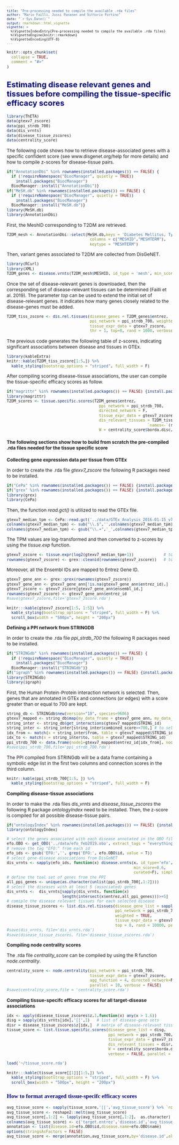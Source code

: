 ```yaml
---
title: "Pre-processing needed to compile the available .rda files"
author: "Mario Failli, Jussi Pananen and Vittorio Fortino"
date: "`r Sys.Date()`"
output: rmarkdown::html_vignette
vignette: >
  %\VignetteIndexEntry{Pre-processing needed to compile the available .rda files}
  %\VignetteEngine{knitr::rmarkdown}
  %\VignetteEncoding{UTF-8}
---
```


<style type="text/css">

body{ /* Normal  */
      font-size: 12px;
  }
td {  /* Table  */
  font-size: 10px;
}
h1.title {
  font-size: 30px;
  color: DarkRed;
}
h1 { /* Header 1 */
  font-size: 24px;
  color: DarkBlue;
}
h2 { /* Header 2 */
    font-size: 20px;
  color: DarkBlue;
}
h3 { /* Header 3 */
  font-size: 15px;
  font-family: "Times New Roman", Times, serif;
  color: DarkBlue;
}
code.r{ /* Code block */
    font-size: 10px;
}
pre { /* Code block - determines code spacing between lines */
    font-size: 10px;
}
</style>

```r
knitr::opts_chunk$set(
  collapse = TRUE,
  comment = "#>"
)
```

## Estimating disease relevant genes and tissues before compiling the tissue-specific efficacy scores

```r
library(ThETA)
data(gtexv7_zscore)
data(ppi_strdb_700)
data(dis_vrnts)
data(disease_tissue_zscores)
data(centrality_score)
```

The following code shows how to retrieve disease-associated genes with a specific confident score (see www.disgenet.org/help for more details) and how to compile z-scores for disease-tissue pairs.

```r
if("AnnotationDbi" %in% rownames(installed.packages()) == FALSE) {
  if (!requireNamespace("BiocManager", quietly = TRUE))
    install.packages("BiocManager")
  BiocManager::install("AnnotationDbi")}
if("MeSH.db" %in% rownames(installed.packages()) == FALSE) {
  if (!requireNamespace("BiocManager", quietly = TRUE))
    install.packages("BiocManager")
  BiocManager::install("MeSH.db")}
library(MeSH.db)
library(AnnotationDbi)
```

First, the MeshID corresponding to T2DM are retrieved.

```r
T2DM_mesh <- AnnotationDbi::select(MeSH.db,keys = 'Diabetes Mellitus, Type 2', 
                                    columns = c("MESHID","MESHTERM"),
                                    keytype = "MESHTERM")
```                                   

Then, variant genes associated to T2DM are collected from DisGeNET.

```r
library(RCurl)
library(XML)
T2DM_genes <- disease.vrnts(T2DM_mesh$MESHID, id_type = 'mesh', min_score = 0.6, curated = T)
```

Once the set of disease-relevant genes is downloaded, then the corresponding set of disease-relevant tissues can be determined (Failli et al. 2019). 
The parameter *top* can be used to extend the initial set of disease-relevant genes. It indicates how many genes closely related to the disease-genes must be added. 

```r
T2DM_tiss_zscore <- dis.rel.tissues(disease_genes = T2DM_genes$entrez, 
                                    ppi_network = ppi_strdb_700, weighted = TRUE,
                                    tissue_expr_data = gtexv7_zscore, 
                                    thr = 1, top=0, rand = 1000, verbose = T) # rand = 10000 is highly recommended
```

The previous code generates the following table of z-scores, indicating significant associations between disease and tissues in GTEx. 

```r
library(kableExtra)
knitr::kable(T2DM_tiss_zscore[1:5,]) %>%
  kable_styling(bootstrap_options = "striped", full_width = F) 
```

After compiling scoring disease-tissue associations, the user can compile the tissue-specific efficacy scores as follow.

```r
if("magrittr" %in% rownames(installed.packages()) == FALSE) {install.packages("magrittr")}
library(magrittr)
T2DM_scores <- tissue.specific.scores(T2DM_genes$entrez, 
                                        ppi_network = ppi_strdb_700, 
                                        directed_network = F, 
                                        tissue_expr_data = gtexv7_zscore,
                                        dis_relevant_tissues = T2DM_tiss_zscore$z %>% 
                                                             `names<-`(rownames(T2DM_tiss_zscore)),
                                        W = centrality_score$borda.disc, cutoff = 5, verbose = T)
```

#### The following sections show how to build from scratch the pre-compiled .rda files needed for the tissue specific score

**Collecting gene expression data per tissue from GTEx** 

In order to create the .rda file *gtexv7_zscore* the following R packages need to be installed. 
  
```r
if("CePa" %in% rownames(installed.packages()) == FALSE) {install.packages("CePa")}
if("grex" %in% rownames(installed.packages()) == FALSE) {install.packages("grex")}
library(grex)
library(CePa)
```

Then, the function *read.gct()* is utilized to read the GTEx file.

```r
gtexv7_median_tpm <- CePa::read.gct('../data/GTEx_Analysis_2016-01-15_v7_RNASeQCv1.1.8_gene_median_tpm.gct.gz')
colnames(gtexv7_median_tpm) <- sub("\\.$",'',colnames(gtexv7_median_tpm))
colnames(gtexv7_median_tpm) <- gsub("\\.+",'_',colnames(gtexv7_median_tpm)) 
```

The TPM values are log-transformed and then converted to z-scores by using the *tissue.exp* function.

```r
gtexv7_zscore <- tissue.expr(log2(gtexv7_median_tpm+1))             # to convert exp vals to z-scores
rownames(gtexv7_zscore) <- grex::cleanid(rownames(gtexv7_zscore))   # to produce Ensembl IDs.
```

Moreover, all the Ensembl IDs are mapped to Entrez Gene ID.

```r
gtexv7_gene_ann <- grex::grex(rownames(gtexv7_zscore)) 
gtexv7_gene_ann <- gtexv7_gene_ann[!is.na(gtexv7_gene_ann$entrez_id),] 
gtexv7_zscore <- gtexv7_zscore[gtexv7_gene_ann$ensembl_id,]
rownames(gtexv7_zscore) <- gtexv7_gene_ann$entrez_id
#save(gtexv7_zscore,file='gtexv7_zscore.rda')
```

```r
knitr:::kable(gtexv7_zscore[1:5, 1:5]) %>%
  kable_styling(bootstrap_options = "striped", full_width = F) %>%
  scroll_box(width = "500px", height = "200px")
```

**Defining a PPI network from STRINGDB**

In order to create the .rda file *ppi_strdb_700* the following R packages need to be installed. 
  
```r
if("STRINGdb" %in% rownames(installed.packages()) == FALSE) {
  if (!requireNamespace("BiocManager", quietly = TRUE))
    install.packages("BiocManager")
  BiocManager::install("STRINGdb")}
if("igraph" %in% rownames(installed.packages()) == FALSE) {install.packages("igraph")}
library(STRINGdb)
library(igraph)
```

First, the Human Protein-Protein interaction network is selected. Then, genes that are annotated in GTEx and connections (or edges) with a score greater than or equal to 700 are kept. 

```r
string_db <- STRINGdb$new(version="10", species=9606)
gtexv7_mapped <- string_db$map(my_data_frame = gtexv7_gene_ann, my_data_frame_id_col_names='entrez_id', removeUnmappedRows=T)
string_inter <- string_db$get_interactions(gtexv7_mapped$STRING_id)
string_inter <- string_inter[string_inter$combined_score>=700,] # to select connections with minimum STRING combined score >= 700
idx_from <- match(x = string_inter$from, table = gtexv7_mapped$STRING_id)
idx_to <- match(x = string_inter$to, table = gtexv7_mapped$STRING_id)
ppi_strdb_700 <- data.frame(node1=gtexv7_mapped$entrez_id[idx_from], node2=gtexv7_mapped$entrez_id[idx_to], weight=string_inter$combined_score/1000,stringsAsFactors = F)
#save(ppi_strdb_700,file='ppi_strdb_700.rda')
```

The PPI compiled from STRINGdb will be a data frame containing a symbolic edge list in the first two columns and connection scores in the third column.

```r
knitr::kable(ppi_strdb_700[1:5, ]) %>%
  kable_styling(bootstrap_options = "striped", full_width = F) 
```

**Compiling disease-tissue associations**

In order to make the .rda files *dis_vrnts* and *disease_tissue_zscores* the following R package *ontologyIndex* need to be installed. Then, the z-score is compiled for all possible disease-tissue pairs. 
  
```r
if("ontologyIndex" %in% rownames(installed.packages()) == FALSE) {install.packages("ontologyIndex")}
library(ontologyIndex)

# select the genes associated with each disease annotated in the OBO file
efo.OBO <- get_OBO('../data/efo_feb2019.obo', extract_tags = "everything") 
# remove the tag "EFO:" from each id
efo_ids <- gsub('EFO:','', grep('EFO:', efo.OBO$id, value = T)) 
# select gene-disease associations from DisGeNET
dis_vrnts <- sapply(efo_ids, function(x) disease.vrnts(x, id_type='efo',
                                                       min_score=0.6,
                                                       curated=F), simplify = F)  
# define the toal set of genes from the PPI
all_ppi_genes <- unique(as.character(unlist(ppi_strdb_700[,1:2]))) 
# select the diseases with at least 5 (associated) genes
dis_vrnts <-  dis_vrnts[sapply(dis_vrnts, function(x)  
                        length(intersect(x$entrez,all_ppi_genes)))>=5] 
# comiple the disease relevant tissues for each selected disease
disease_tissue_zscores <- list.dis.rel.tissues(disease_gene_list = sapply(dis_vrnts,'[[',1), 
                                               ppi_network = ppi_strdb_700, 
                                               weighted = TRUE, 
                                               tissue_expr_data = gtexv7_zscore, thr = 1, 
                                               top = 0, rand = 10000, parallel = 10)
#save(dis_vrnts, file='dis_vrnts.rda')
#save(disease_tissue_zscores, file='disease_tissue_zscores.rda')
```

**Compiling node centrality scores**

The .rda file *centrality_score* can be compiled by using the R function *node.centrality*. 
  
```r
centrality_score <- node.centrality(ppi_network = ppi_strdb_700, 
                                    tissue_expr_data = gtexv7_zscore, 
                                    agg_function = 4, directed_network=F, 
                                    parallel = 10, verbose = FALSE)
#save(centrality_score,file = 'centrality_score.rda')
```

**Compiling tissue-specifc efficacy scores for all target-disease associations**
  
```r
idx <- apply(disease_tissue_zscores$z,1,function(x) any(x > 1.6))
disg = sapply(dis_vrnts[idx],'[[',1)   # list of disease-gene sets
disr = disease_tissue_zscores$z[idx,]  # matrix of disease-relevant tissue scores
tissue_score <- list.tissue.specific.scores(disease_gene_list = disg, 
                                            ppi_network = ppi_strdb_700, directed_network = F,
                                            tissue_expr_data = gtexv7_zscore,  
                                            dis_relevant_tissues = disr, 
                                            W = centrality_score$borda.disc, cutoff = 1.6,
                                            verbose = FALSE, parallel = 2)
```

```r
load('~/tissue_score.rda')
```

```r
knitr:::kable(tissue_score[[1]][1:5,]) %>%
  kable_styling(bootstrap_options = "striped", full_width = F) %>%
  scroll_box(width = "500px", height = "200px")
```

### How to format averaged tissue-specifc efficacy scores

```r
avg_tissue_score <- sapply(tissue_score,'[[','avg_tissue_score') %>% `rownames<-`(rownames(tissue_score[[1]]))
avg_tissue_score <- reshape2::melt(avg_tissue_score)
avg_tissue_score[,1:2] <- lapply(avg_tissue_score[,1:2],  as.character)
colnames(avg_tissue_score) <- c('target.entrez','disease.id','avg_tissue.score')
annotation <- list(disease.id=efo.OBO$id,disease.name=efo.OBO$name)
options(stringsAsFactors = FALSE)
avg_tissue_score <- merge(annotation,avg_tissue_score,by='disease.id',all.y=T)
```

